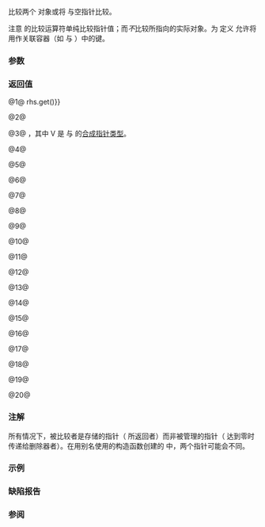 {{title|1=operator==, !=, &lt;, &lt;=, &gt;, &gt;=, &lt;=&gt; &lt;small&gt;(std::shared_ptr)&lt;/small&gt;}}
{{cpp/memory/shared_ptr/navbar}}
{{dcl begin}}
{{dcl header|memory}}
{{dcl h|比较两个 {{tt|shared_ptr}} 对象}}
{{dcl|num=1|since=c++11|1= 
template&lt; class T, class U &gt; 
bool operator==( const std::shared_ptr&lt;T&gt;&amp; lhs,
                 const std::shared_ptr&lt;U&gt;&amp; rhs ) noexcept;
}}
{{dcl|num=2|since=c++11|until=c++20|1= 
template&lt; class T, class U &gt; 
bool operator!=( const std::shared_ptr&lt;T&gt;&amp; lhs,
                 const std::shared_ptr&lt;U&gt;&amp; rhs ) noexcept;
}}
{{dcl|num=3|since=c++11|until=c++20|1= 
template&lt; class T, class U &gt; 
bool operator&lt;( const std::shared_ptr&lt;T&gt;&amp; lhs,
                const std::shared_ptr&lt;U&gt;&amp; rhs ) noexcept;
}}
{{dcl|num=4|since=c++11|until=c++20|1= 
template&lt; class T, class U &gt; 
bool operator&gt;( const std::shared_ptr&lt;T&gt;&amp; lhs,
                const std::shared_ptr&lt;U&gt;&amp; rhs ) noexcept;
}}
{{dcl|num=5|since=c++11|until=c++20|1= 
template&lt; class T, class U &gt; 
bool operator&lt;=( const std::shared_ptr&lt;T&gt;&amp; lhs,
                 const std::shared_ptr&lt;U&gt;&amp; rhs ) noexcept;
}}
{{dcl|num=6|since=c++11|until=c++20|1= 
template&lt; class T, class U &gt; 
bool operator&gt;=( const std::shared_ptr&lt;T&gt;&amp; lhs,
                 const std::shared_ptr&lt;U&gt;&amp; rhs ) noexcept;
}}
{{dcl|num=7|since=c++20|1= 
template&lt; class T, class U &gt; 
std::strong_ordering operator&lt;=&gt;( const std::shared_ptr&lt;T&gt;&amp; lhs,
                                  const std::shared_ptr&lt;U&gt;&amp; rhs ) noexcept;
}}

{{dcl h|比较 {{tt|shared_ptr}} 与空指针}}
{{dcl|num=8|since=c++11|1= 
template&lt; class T &gt; 
bool operator==( const std::shared_ptr&lt;T&gt;&amp; lhs, std::nullptr_t ) noexcept;
}}
{{dcl|num=9|since=c++11|until=c++20|1= 
template&lt; class T &gt;
bool operator==( std::nullptr_t, const std::shared_ptr&lt;T&gt;&amp; rhs ) noexcept;
}}
{{dcl|num=10|since=c++11|until=c++20|1= 
template&lt; class T &gt;
bool operator!=( const std::shared_ptr&lt;T&gt;&amp; lhs, std::nullptr_t ) noexcept;
}}
{{dcl|num=11|since=c++11|until=c++20|1= 
template&lt; class T &gt;
bool operator!=( std::nullptr_t, const std::shared_ptr&lt;T&gt;&amp; rhs ) noexcept;
}}
{{dcl|num=12|since=c++11|until=c++20|1= 
template&lt; class T &gt;
bool operator&lt;( const std::shared_ptr&lt;T&gt;&amp; lhs, std::nullptr_t ) noexcept;
}}
{{dcl|num=13|since=c++11|until=c++20|1= 
template&lt; class T &gt;
bool operator&lt;( std::nullptr_t, const std::shared_ptr&lt;T&gt;&amp; rhs ) noexcept;
}}
{{dcl|num=14|since=c++11|until=c++20|1= 
template&lt; class T &gt;
bool operator&gt;( const std::shared_ptr&lt;T&gt;&amp; lhs, std::nullptr_t ) noexcept;
}}
{{dcl|num=15|since=c++11|until=c++20|1= 
template&lt; class T &gt;
bool operator&gt;( std::nullptr_t, const std::shared_ptr&lt;T&gt;&amp; rhs ) noexcept;
}}
{{dcl|num=16|since=c++11|until=c++20|1= 
template&lt; class T &gt;
bool operator&lt;=( const std::shared_ptr&lt;T&gt;&amp; lhs, std::nullptr_t ) noexcept;
}}
{{dcl|num=17|since=c++11|until=c++20|1= 
template&lt; class T &gt;
bool operator&lt;=( std::nullptr_t, const std::shared_ptr&lt;T&gt;&amp; rhs ) noexcept;
}}
{{dcl|num=18|since=c++11|until=c++20|1= 
template&lt; class T &gt;
bool operator&gt;=( const std::shared_ptr&lt;T&gt;&amp; lhs, std::nullptr_t ) noexcept;
}}
{{dcl|num=19|since=c++11|until=c++20|1= 
template&lt; class T &gt;
bool operator&gt;=( std::nullptr_t, const std::shared_ptr&lt;T&gt;&amp; rhs ) noexcept;
}}
{{dcl|num=20|since=c++20|1= 
template&lt; class T &gt;
std::strong_ordering operator&lt;=&gt;( const std::shared_ptr&lt;T&gt;&amp; lhs,
                                  std::nullptr_t ) noexcept;
}}
{{dcl end}}

比较两个 {{tt|shared_ptr&lt;T&gt;}} 对象或将 {{tt|shared_ptr&lt;T&gt;}} 与空指针比较。

注意 {{tt|shared_ptr}} 的比较运算符单纯比较指针值；而''不''比较所指向的实际对象。为 {{tt|shared_ptr}} 定义 {{tt|operator&lt;}} 允许将 {{tt|shared_ptr}} 用作关联容器（如 {{lc|std::map}} 与 {{lc|std::set}}）中的键。

{{rrev|since=c++20|
{{cpp/note synthesized compare}}
}}

===参数===
{{par begin}}
{{par|lhs|要比较的左侧 {{tt|shared_ptr}}}}
{{par|rhs|要比较的右侧 {{tt|shared_ptr}}}}
{{par end}} 

===返回值===
@1@ {{tt|lhs.get() {{==}} rhs.get()}}

@2@ {{c|1=!(lhs == rhs)}}

@3@ {{c|std::less&lt;V&gt;()(lhs.get(), rhs.get())}}，其中 V 是 {{c|std::shared_ptr&lt;T&gt;::element_type*}} 与 {{c|std::shared_ptr&lt;U&gt;::element_type*}} 的[[cpp/language/operator_comparison#指针比较运算符|合成指针类型]]。

@4@ {{c|rhs &lt; lhs}}

@5@ {{c|!(rhs &lt; lhs)}}

@6@ {{c|!(lhs &lt; rhs)}}

@7@ {{c|std::compare_three_way{}(x.get(), y.get())}}

@8@ {{c|!lhs}}

@9@ {{c|!rhs}}

@10@ {{c|(bool)lhs}}

@11@ {{c|(bool)rhs}} 

@12@ {{c|std::less&lt;std::shared_ptr&lt;T&gt;::element_type*&gt;()(lhs.get(), nullptr)}}

@13@ {{c|std::less&lt;std::shared_ptr&lt;T&gt;::element_type*&gt;()(nullptr, rhs.get())}}

@14@ {{c|nullptr &lt; lhs}}

@15@ {{c|rhs &lt; nullptr}}

@16@ {{c|!(nullptr &lt; lhs)}}

@17@ {{c|!(rhs &lt; nullptr)}}

@18@ {{c|!(lhs &lt; nullptr)}}

@19@ {{c|!(nullptr &lt; rhs)}}

@20@ {{c|std::compare_three_way{}(x.get(), static_cast&lt;std::shared_ptr&lt;T&gt;::element_type*&gt;(nullptr))}}

===注解===
所有情况下，被比较者是存储的指针（{{lc|get()}} 所返回者）而非被管理的指针（{{lc|uses_count}} 达到零时传递给删除器者）。在用别名使用的构造函数创建的 {{lc|std::shared_ptr|shared_ptr}} 中，两个指针可能会不同。

===示例===
{{example
|code=
#include &lt;iostream&gt;
#include &lt;memory&gt;

int main()
{
    std::shared_ptr&lt;int&gt; p1(new int(42));
    std::shared_ptr&lt;int&gt; p2(new int(42));

    std::cout &lt;&lt; std::boolalpha
        &lt;&lt; "(p1 == p1)       : " &lt;&lt; (p1 == p1) &lt;&lt; '\n'
        &lt;&lt; "(p1 &lt;=&gt; p1) == 0 : " &lt;&lt; ((p1 &lt;=&gt; p1) == 0) &lt;&lt; '\n' // C++20 起

    // p1 和 p2 指向不同的内存地址, 因此 p1 != p2
        &lt;&lt; "(p1 == p2)       : " &lt;&lt; (p1 == p2) &lt;&lt; '\n'
        &lt;&lt; "(p1 &lt; p2)        : " &lt;&lt; (p1 &lt; p2) &lt;&lt; '\n'
        &lt;&lt; "(p1 &lt;=&gt; p2) &lt; 0  : " &lt;&lt; ((p1 &lt;=&gt; p2) &lt; 0) &lt;&lt; '\n'   // C++20 起
        &lt;&lt; "(p1 &lt;=&gt; p2) == 0 : " &lt;&lt; ((p1 &lt;=&gt; p2) == 0) &lt;&lt; '\n'; // C++20 起
}
|p=true
|output=
(p1 == p1)       : true
(p1 &lt;=&gt; p1) == 0 : true
(p1 == p2)       : false
(p1 &lt; p2)        : true
(p1 &lt;=&gt; p2) &lt; 0  : true
(p1 &lt;=&gt; p2) == 0 : false
}}

===缺陷报告===
{{dr list begin}}
{{dr list item|wg=lwg|dr=3427|std=C++20|before={{tt|1=operator&lt;=&gt;(shared_ptr, nullptr_t)}} 非良构|after=修正定义}}
{{dr list end}}

===参阅===
{{dsc begin}}
{{dsc inc|cpp/memory/shared_ptr/dsc get}}
{{dsc end}}

{{langlinks|de|en|es|fr|it|ja|pt|ru}}